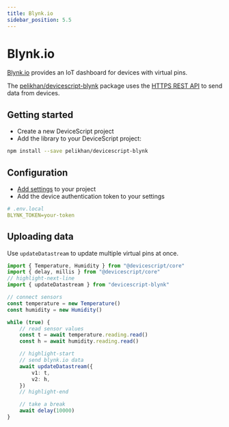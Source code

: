 ```yaml
---
title: Blynk.io
sidebar_position: 5.5
---
```


# Blynk.io

[Blynk.io](https://blynk.io) provides an IoT dashboard for devices with virtual pins.

The [pelikhan/devicescript-blynk](https://github.com/pelikhan/devicescript-blynk)
package uses the [HTTPS REST API](https://docs.blynk.io/en/blynk.cloud/https-api-overview)
to send data from devices.

## Getting started

-   Create a new DeviceScript project
-   Add the library to your DeviceScript project:

```bash
npm install --save pelikhan/devicescript-blynk
```

## Configuration

-   [Add settings](/developer/settings) to your project
-   Add the device authentication token to your settings

```yaml
# .env.local
BLYNK_TOKEN=your-token
```

## Uploading data

Use `updateDatastream` to update multiple virtual pins at once.

```ts skip
import { Temperature, Humidity } from "@devicescript/core"
import { delay, millis } from "@devicescript/core"
// highlight-next-line
import { updateDatastream } from "devicescript-blynk"

// connect sensors
const temperature = new Temperature()
const humidity = new Humidity()

while (true) {
    // read sensor values
    const t = await temperature.reading.read()
    const h = await humidity.reading.read()

    // highlight-start
    // send blynk.io data
    await updateDatastream({
        v1: t,
        v2: h,
    })
    // highlight-end

    // take a break
    await delay(10000)
}
```
